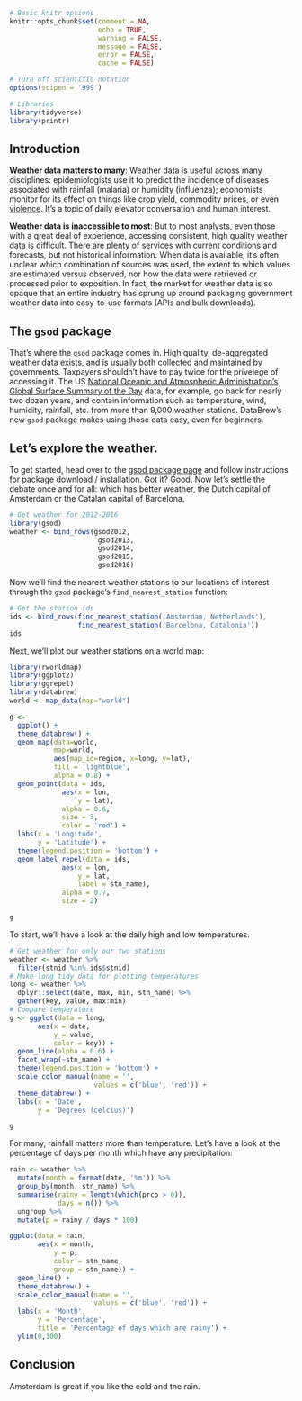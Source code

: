 ```r
# Basic knitr options
knitr::opts_chunk$set(comment = NA, 
                      echo = TRUE, 
                      warning = FALSE, 
                      message = FALSE, 
                      error = FALSE, 
                      cache = FALSE)

# Turn off scientific notation
options(scipen = '999')

# Libraries
library(tidyverse)
library(printr)
```

## Introduction  

**Weather data matters to many**: Weather data is useful across many disciplines: epidemiologists use it to predict the incidence of diseases associated with rainfall (malaria) or humidity (influenza); economists monitor for its effect on things like crop yield, commodity prices, or even [violence](http://www.nytimes.com/2013/09/01/opinion/sunday/weather-and-violence.html). It's a topic of daily elevator conversation and human interest. 

**Weather data is inaccessible to most**: But to most analysts, even those with a great deal of experience, accessing consistent, high quality weather data is difficult. There are plenty of services with current conditions and forecasts, but not historical information. When data is available, it's often unclear which combination of sources was used, the extent to which values are estimated versus observed, nor how the data were retrieved or processed prior to exposition. In fact, the market for weather data is so opaque that an entire industry has sprung up around packaging government weather data into easy-to-use formats (APIs and bulk downloads).

## The `gsod` package

That's where the `gsod` package comes in. High quality, de-aggregated weather data exists, and is usually both collected and maintained by governments. Taxpayers shouldn't have to pay twice for the privelege of accessing it. The US [National Oceanic and Atmospheric Administration's](https://data.noaa.gov/) [Global Surface Summary of the Day](https://data.noaa.gov/dataset/global-surface-summary-of-the-day-gsod) data, for example, go back for nearly two dozen years, and contain information such as temperature, wind, humidity, rainfall, etc. from more than 9,000 weather stations. DataBrew's new `gsod` package makes using those data easy, even for beginners.

## Let's explore the weather.  

To get started, head over to the [gsod package page](https://github.com/databrew/gsod) and follow instructions for package download / installation. Got it? Good. Now let's settle the debate once and for all: which has better weather, the Dutch capital of Amsterdam or the Catalan capital of Barcelona.

```r

# Get weather for 2012-2016
library(gsod)
weather <- bind_rows(gsod2012,
                      gsod2013,
                      gsod2014,
                      gsod2015,
                      gsod2016)
```

Now we'll find the nearest weather stations to our locations of interest through the `gsod` package's `find_nearest_station` function:

```r

# Get the station ids
ids <- bind_rows(find_nearest_station('Amsterdam, Netherlands'),
                 find_nearest_station('Barcelona, Catalonia'))
ids
```

Next, we'll plot our weather stations on a world map:

```r

library(rworldmap)
library(ggplot2)
library(ggrepel)
library(databrew)
world <- map_data(map="world")

g <- 
  ggplot() + 
  theme_databrew() +
  geom_map(data=world, 
           map=world,
           aes(map_id=region, x=long, y=lat),
           fill = 'lightblue',
           alpha = 0.8) +
  geom_point(data = ids,
             aes(x = lon,
                 y = lat),
             alpha = 0.6,
             size = 3,
             color = 'red') +
  labs(x = 'Longitude',
       y = 'Latitude') +
  theme(legend.position = 'bottom') +
  geom_label_repel(data = ids,
             aes(x = lon,
                 y = lat,
                 label = stn_name),
             alpha = 0.7,
             size = 2)
```

<div class="row">
<div class="3u 12u(narrower)">
</div>
<div class="6u 12u(narrower)">
<div class="image featured">

```r
g
```

</div>  
</div>
<div class="3u 12u(narrower)">
</div>
</div>

To start, we'll have a look at the daily high and low temperatures. 


```r

# Get weather for only our two stations
weather <- weather %>%
  filter(stnid %in% ids$stnid)
# Make long tidy data for plotting temperatures
long <- weather %>%
  dplyr::select(date, max, min, stn_name) %>%
  gather(key, value, max:min)
# Compare temperature
g <- ggplot(data = long,
       aes(x = date,
           y = value,
           color = key)) +
  geom_line(alpha = 0.6) +
  facet_wrap(~stn_name) +
  theme(legend.position = 'bottom') +
  scale_color_manual(name = '',
                     values = c('blue', 'red')) +
  theme_databrew() +
  labs(x = 'Date',
       y = 'Degrees (celcius)')
```

<div class="row">
<div class="3u 12u(narrower)">
</div>
<div class="6u 12u(narrower)">
<div class="image featured">

```r
g
```

</div>  
</div>
<div class="3u 12u(narrower)">
</div>
</div>



For many, rainfall matters more than temperature. Let's have a look at the percentage of days per month which have any precipitation:

```r
rain <- weather %>%
  mutate(month = format(date, '%m')) %>%
  group_by(month, stn_name) %>%
  summarise(rainy = length(which(prcp > 0)),
            days = n()) %>%
  ungroup %>%
  mutate(p = rainy / days * 100)

ggplot(data = rain,
       aes(x = month,
           y = p,
           color = stn_name,
           group = stn_name)) +
  geom_line() +
  theme_databrew() +
  scale_color_manual(name = '',
                     values = c('blue', 'red')) +
  labs(x = 'Month',
       y = 'Percentage',
       title = 'Percentage of days which are rainy') +
  ylim(0,100)
```


## Conclusion

Amsterdam is great if you like the cold and the rain.
